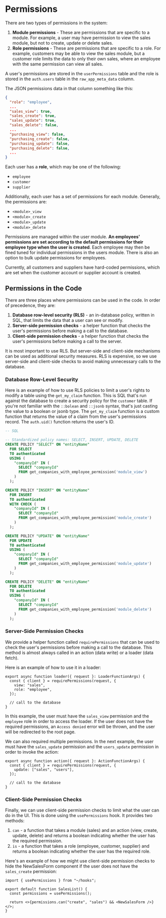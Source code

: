 # Permissions

There are two types of permissions in the system:

1. **Module permissions** - These are permissions that are specific to a module. For example, a user may have permission to view the sales module, but not to create, update or delete sales.
2. **Role permissions** - These are permissions that are specific to a role. For example, customers may be able to view the sales module, but a customer role limits the data to only their own sales, where an employee with the same permission can view all sales.

A user's permissions are stored in the `userPermissions` table and the role is stored in the `auth.users` table in the `raw_app_meta_data` column.

The JSON permissions data in that column something like this:

```json
{
  "role": "employee",
  ...
  "sales_view": true,
  "sales_create": true,
  "sales_update": true,
  "sales_delete": false,
  ...
  "purchasing_view": false,
  "purchasing_create": false,
  "purchasing_update": false,
  "purchasing_delete": false,
  ...
}
```

Each user has a **role**, which may be one of the following:

- `employee`
- `customer`
- `supplier`

Additionally, each user has a set of permissions for each module. Generally, the permissions are:

- `<module>_view`
- `<module>_create`
- `<module>_update`
- `<module>_delete`

Permissions are managed within the user module. **An employees' permissions are set according to the default permissions for their employee type when the user is created**. Each employee may then be fined tuned for individual permissions in the users module. There is also an option to bulk update permissions for employees.

Currently, all customers and suppliers have hard-coded permissions, which are set when the customer account or supplier account is created.

## Permissions in the Code

There are three places where permissions can be used in the code. In order of precedence, they are:

1. **Database row-level security (RLS)** - an in-database policy, written in SQL, that limits the data that a user can see or modify.
2. **Server-side permission checks** - a helper function that checks the user's permissions before making a call to the database.
3. **Client-side permission checks** - a helper function that checks the user's permissions before making a call to the server.

It is most important to use RLS. But server-side and client-side mechanisms can be used as additional security measures. RLS is expensive, so we use server-side and client-side checks to avoid making unnecessary calls to the database.

### Database Row-Level Security

Here is an example of how to use RLS policies to limit a user's rights to modify a table using the `get_my_claim` function. This is SQL that's run against the database to create a security policy for the `customer` table. If you're not familiar with the `::bolean` and `::jsonb` syntax, that's just casting the value to a boolean or jsonb type. The `get_my_claim` function is a custom function that returns the value of a claim from the user's permissions record. The `auth.uid()` function returns the user's ID.

```sql
-- SQL

-- Standardized policy names: SELECT, INSERT, UPDATE, DELETE
CREATE POLICY "SELECT" ON "entityName"
  FOR SELECT
  TO authenticated
  USING (
    "companyId" IN (
      SELECT "companyId"
      FROM get_companies_with_employee_permission('module_view')
    )
  );

CREATE POLICY "INSERT" ON "entityName"
  FOR INSERT
  TO authenticated
  WITH CHECK (
    "companyId" IN (
      SELECT "companyId"
      FROM get_companies_with_employee_permission('module_create')
    )
  );

CREATE POLICY "UPDATE" ON "entityName"
  FOR UPDATE
  TO authenticated
  USING (
    "companyId" IN (
      SELECT "companyId"
      FROM get_companies_with_employee_permission('module_update')
    )
  );

CREATE POLICY "DELETE" ON "entityName"
  FOR DELETE
  TO authenticated
  USING (
    "companyId" IN (
      SELECT "companyId"
      FROM get_companies_with_employee_permission('module_delete')
    )
  );
```

### Server-Side Permission Checks

We provide a helper function called `requirePermissions` that can be used to check the user's permissions before making a call to the database. This method is almost always called in an action (data write) or a loader (data fetch).

Here is an example of how to use it in a loader:

```tsx
export async function loader({ request }: LoaderFunctionArgs) {
  const { client } = requirePermissions(request, {
    view: "sales",
    role: "employee",
  });

  // call to the database
}
```

In this example, the user must have the `sales_view` permission and the `employee` role in order to access the loader. If the user does not have the required permissions, an `Access denied` error will be thrown, and the user will be redirected to the root page.

We can also required multiple permissions. In the next example, the user must have the `sales_update` permission and the `users_update` permission in order to invoke the action:

```tsx
export async function action({ request }: ActionFunctionArgs) {
  const { client } = requirePermissions(request, {
    update: ["sales", "users"],
  });

  // call to the database
}
```

### Client-Side Permission Checks

Finally, we can use client-side permission checks to limit what the user can do in the UI. This is done using the `usePermissions` hook. It provides two methods:

1. `can` - a function that takes a module (sales) and an action (view, create, update, delete) and returns a boolean indicating whether the user has the required permission.
2. `is` - a function that takes a role (employee, customer, supplier) and returns a boolean indicating whether the user has the required role.

Here's an example of how we might use client-side permission checks to hide the NewSalesForm component if the user does not have the `sales_create` permission:

```tsx
import { usePermissions } from "~/hooks";

export default function SalesList() {
  const permissions = usePermissions();

  return <>{permissions.can("create", "sales") && <NewSalesForm />}</>;
}
```
